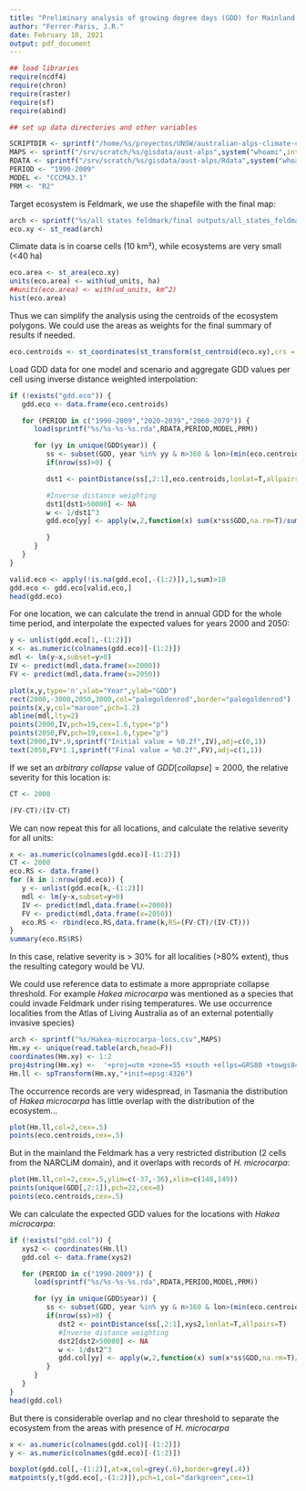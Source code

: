 ```yaml
---
title: "Preliminary analysis of growing degree days (GDD) for Mainland Feldmark ecosystem"
author: "Ferrer-Paris, J.R."
date: February 10, 2021
output: pdf_document
---
```


```r

## load libraries
require(ncdf4)
require(chron)
require(raster)
require(sf)
require(abind)

## set up data directories and other variables

SCRIPTDIR <- sprintf("/home/%s/proyectos/UNSW/australian-alps-climate-change",system("whoami",intern=T))
MAPS <- sprintf("/srv/scratch/%s/gisdata/aust-alps",system("whoami",intern=T))
RDATA <- sprintf("/srv/scratch/%s/gisdata/aust-alps/Rdata",system("whoami",intern=T))
PERIOD <- "1990-2009"
MODEL <- "CCCMA3.1"
PRM <- "R2"

```

Target ecosystem is Feldmark, we use the shapefile with the final map:

```r
arch <- sprintf("%s/all states feldmark/final outputs/all_states_feldmark_min.shp",MAPS)
eco.xy <- st_read(arch)
```

Climate data is in coarse cells (10 km²), while ecosystems are very small (<40 ha)

```r
eco.area <- st_area(eco.xy)
units(eco.area) <- with(ud_units, ha)
##units(eco.area) <- with(ud_units, km^2)
hist(eco.area)
```

Thus we can simplify the analysis using the centroids of the ecosystem polygons. We could use the areas as weights for the final summary of results if needed.



```r
eco.centroids <- st_coordinates(st_transform(st_centroid(eco.xy),crs = "EPSG:4326"))

```

Load GDD data for one model and scenario and aggregate GDD values per cell using inverse distance weighted interpolation:


```r
if (!exists("gdd.eco")) {
   gdd.eco <- data.frame(eco.centroids)

   for (PERIOD in c("1990-2009","2020-2039","2060-2079")) {
      load(sprintf("%s/%s-%s-%s.rda",RDATA,PERIOD,MODEL,PRM))

      for (yy in unique(GDD$year)) {
         ss <- subset(GDD, year %in% yy & n>360 & lon>(min(eco.centroids[,1])-1) & lon<(max(eco.centroids[,1])+1) & lat>(min(eco.centroids[,2])-1) & lat<(max(eco.centroids[,2])+1))
         if(nrow(ss)>0) {

         dst1 <- pointDistance(ss[,2:1],eco.centroids,lonlat=T,allpairs=T)

         #Inverse distance weighting
         dst1[dst1>50000] <- NA
         w <- 1/dst1^3
         gdd.eco[yy] <- apply(w,2,function(x) sum(x*ss$GDD,na.rm=T)/sum(x,na.rm=T))

         }
      }   
   }   
}

valid.eco <- apply(!is.na(gdd.eco[,-(1:2)]),1,sum)>10
gdd.eco <- gdd.eco[valid.eco,]
head(gdd.eco)

```


For one location, we can calculate the trend in annual GDD for the whole time period, and interpolate the expected values for years 2000 and 2050:

```r
y <- unlist(gdd.eco[1,-(1:2)])
x <- as.numeric(colnames(gdd.eco)[-(1:2)])
mdl <- lm(y~x,subset=y>0)
IV <- predict(mdl,data.frame(x=2000))
FV <- predict(mdl,data.frame(x=2050))

plot(x,y,type='n',xlab="Year",ylab="GDD")
rect(2000,-3000,2050,3000,col="palegoldenrod",border="palegoldenrod")
points(x,y,col="maroon",pch=1.2)
abline(mdl,lty=2)
points(2000,IV,pch=19,cex=1.6,type="p")
points(2050,FV,pch=19,cex=1.6,type="p")
text(2000,IV*.9,sprintf("Initial value = %0.2f",IV),adj=c(0,1))
text(2050,FV*1.1,sprintf("Final value = %0.2f",FV),adj=c(1,1))
```

If we set an *arbitrary collapse* value of $GDD[collapse]=2000$, the relative severity for this location is:

```r

CT <- 2000

(FV-CT)/(IV-CT)

```

We can now repeat this for all locations, and calculate the relative severity for all units:

```r
x <- as.numeric(colnames(gdd.eco)[-(1:2)])
CT <- 2000
eco.RS <- data.frame()
for (k in 1:nrow(gdd.eco)) {
   y <- unlist(gdd.eco[k,-(1:2)])
   mdl <- lm(y~x,subset=y>0)
   IV <- predict(mdl,data.frame(x=2000))
   FV <- predict(mdl,data.frame(x=2050))
   eco.RS <- rbind(eco.RS,data.frame(k,RS=(FV-CT)/(IV-CT)))
}
summary(eco.RS$RS)
```

In this case, relative severity is > 30% for all localities (>80% extent), thus the resulting category would be VU.


We could use reference data to estimate a more appropriate collapse threshold. For example *Hakea microcarpa* was mentioned as a species that could invade Feldmark under rising temperatures. We use occurrence localities from the Atlas of Living Australia as  of an external potentially invasive species)

```r
arch <- sprintf("%s/Hakea-microcarpa-locs.csv",MAPS)
Hm.xy <- unique(read.table(arch,head=F))
coordinates(Hm.xy) <- 1:2
proj4string(Hm.xy) <-  '+proj=utm +zone=55 +south +ellps=GRS80 +towgs84=0,0,0,0,0,0,0 +units=m +no_defs '
Hm.ll <- spTransform(Hm.xy,"+init=epsg:4326")
```

The occurrence records are very widespread, in Tasmania the distribution of *Hakea microcarpa* has little overlap with the distribution of the ecosystem...

```r
plot(Hm.ll,col=2,cex=.5)
points(eco.centroids,cex=.5)
```

But in the mainland the Feldmark has a very restricted distribution (2 cells from the NARCLiM domain), and it overlaps with records of *H. microcarpa*:

```r
plot(Hm.ll,col=2,cex=.5,ylim=c(-37,-36),xlim=c(148,149))
points(unique(GDD[,2:1]),pch=22,cex=8)
points(eco.centroids,cex=.5)
```

We can calculate the expected GDD values for the locations with *Hakea microcarpa*:

```r
if (!exists("gdd.col")) {
   xys2 <- coordinates(Hm.ll)
   gdd.col <- data.frame(xys2)

   for (PERIOD in c("1990-2009")) {
      load(sprintf("%s/%s-%s-%s.rda",RDATA,PERIOD,MODEL,PRM))

      for (yy in unique(GDD$year)) {
         ss <- subset(GDD, year %in% yy & n>360 & lon>(min(eco.centroids[,1])-1) & lon<(max(eco.centroids[,1])+1) & lat>(min(eco.centroids[,2])-1) & lat<(max(eco.centroids[,2])+1))
         if(nrow(ss)>0) {
            dst2 <- pointDistance(ss[,2:1],xys2,lonlat=T,allpairs=T)
            #Inverse distance weighting
            dst2[dst2>50000] <- NA
            w <- 1/dst2^3
            gdd.col[yy] <- apply(w,2,function(x) sum(x*ss$GDD,na.rm=T)/sum(x,na.rm=T))
         }
      }   
   }   
}
head(gdd.col)

```

But there is considerable overlap and no clear threshold to separate the ecosystem from the areas with presence of *H. microcarpa*

```r
x <- as.numeric(colnames(gdd.col)[-(1:2)])
y <- as.numeric(colnames(gdd.eco)[-(1:2)])

boxplot(gdd.col[,-(1:2)],at=x,col=grey(.6),border=grey(.4))
matpoints(y,t(gdd.eco[,-(1:2)]),pch=1,col="darkgreen",cex=1)

```
